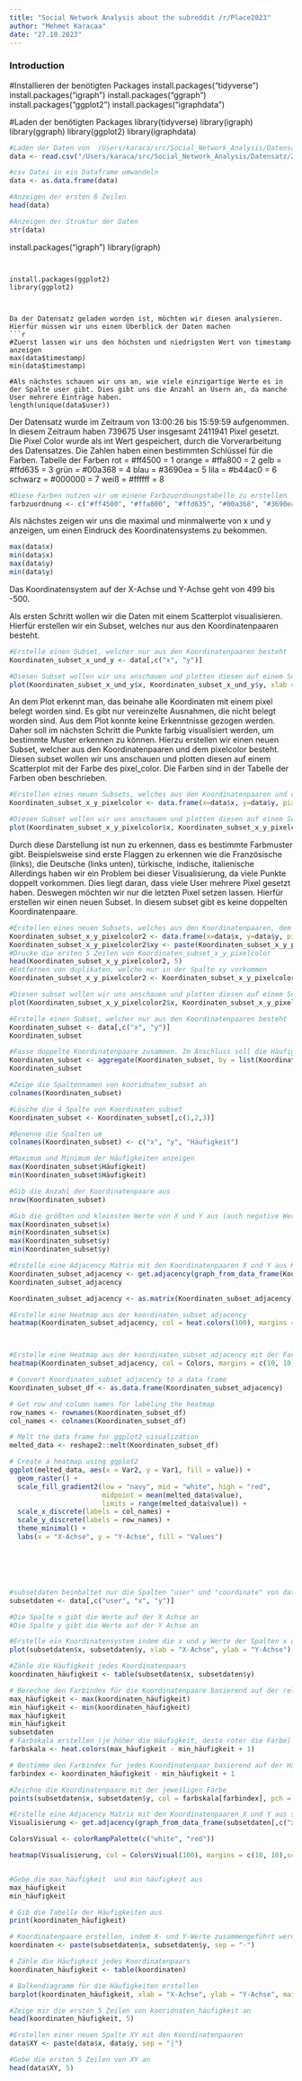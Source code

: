 ```yaml
---
title: "Social Network Analysis about the subreddit /r/Place2023"
author: "Mehmet Karacaa"
date: "27.10.2023"
---
```


### Introduction ###

#Installieren der benötigten Packages
install.packages("tidyverse")
install.packages("igraph")
install.packages("ggraph")
install.packages("ggplot2")
install.packages("igraphdata")

#Laden der benötigten Packages
library(tidyverse)
library(igraph)
library(ggraph)
library(ggplot2)
library(igraphdata)




```r

#Laden der Daten von  /Users/karaca/src/Social_Network_Analysis/Datensatz/2023_place_canvas_20072023.csv
data <- read.csv("/Users/karaca/src/Social_Network_Analysis/Datensatz/2023_place_canvas_20072023.csv", sep = ",")

#csv Datei in ein Dataframe umwandeln
data <- as.data.frame(data)

#Anzeigen der ersten 6 Zeilen
head(data)

#Anzeigen der Struktur der Daten
str(data)

```

install.packages("igraph")
library(igraph)
```


install.packages(ggplot2)
library(ggplot2)



Da der Datensatz geladen worden ist, möchten wir diesen analysieren. Hierfür müssen wir uns einen Überblick der Daten machen
```r
#Zuerst lassen wir uns den höchsten und niedrigsten Wert von timestamp anzeigen
max(data$timestamp)
min(data$timestamp)

#Als nächstes schauen wir uns an, wie viele einzigartige Werte es in der Spalte user gibt. Dies gibt uns die Anzahl an Usern an, da manche User mehrere Einträge haben.
length(unique(data$user))
````

Der Datensatz wurde im Zeitraum von 13:00:26 bis 15:59:59 aufgenommen. In diesem Zeitraum haben 739675 User insgesamt 2411941 Pixel gesetzt. 
Die Pixel Color wurde als int Wert gespeichert, durch die Vorverarbeitung des Datensatzes. Die Zahlen haben einen bestimmten Schlüssel für die Farben.
Tabelle der Farben
rot = #ff4500 = 1
orange = #ffa800 = 2
gelb = #ffd635  = 3
grün = #00a368 = 4
blau = #3690ea = 5
lila = #b44ac0 = 6
schwarz = #000000 = 7
weiß = #ffffff = 8
```r
#Diese Farben nutzen wir um einene Farbzuordnungstabelle zu erstellen
farbzuordnung <- c("#ff4500", "#ffa800", "#ffd635", "#00a368", "#3690ea", "#b44ac0", "#000000", "#ffffff")
```

Als nächstes zeigen wir uns die maximal und minmalwerte von x und y anzeigen, um einen Eindruck des Koordinatensystems zu bekommen.
```r
max(data$x)
min(data$x)
max(data$y)
min(data$y)
```
Das Koordinatensystem auf der X-Achse und Y-Achse geht von 499 bis -500.

Als ersten Schritt wollen wir die Daten mit einem Scatterplot visualisieren. Hierfür erstellen wir ein Subset, welches nur aus den Koordinatenpaaren besteht.
```r
#Erstelle einen Subset, welcher nur aus den Koordinatenpaaren besteht
Koordinaten_subset_x_und_y <- data[,c("x", "y")]

#Diesen Subset wollen wir uns anschauen und plotten diesen auf einem Scatterplot
plot(Koordinaten_subset_x_und_y$x, Koordinaten_subset_x_und_y$y, xlab = "X-Achse", ylab = "Y-Achse")
```
An dem Plot erkennt man, das beinahe alle Koordinaten mit einem pixel belegt worden sind. Es gibt nur vereinzelte Ausnahmen, die nicht belegt worden sind. 
Aus dem Plot konnte keine Erkenntnisse gezogen werden. Daher soll im nächsten Schritt die Punkte farbig visualisiert werden, um bestimmte Muster erkennen zu können.
Hierzu erstellen wir einen neuen Subset, welcher aus den Koordinatenpaaren und dem pixelcolor besteht.
Diesen subset wollen wir uns anschauen und plotten diesen auf einem Scatterplot mit der Farbe des pixel_color.
Die Farben sind in der Tabelle der Farben oben beschrieben.
```r
#Erstellen eines neuen Subsets, welches aus den Koordinatenpaaren und dem pixelcolor besteht
Koordinaten_subset_x_y_pixelcolor <- data.frame(x=data$x, y=data$y, pixel_color=data$pixel_color)

#Diesen Subset wollen wir uns anschauen und plotten diesen auf einem Scatterplot mit der Farbe des pixelcolors
plot(Koordinaten_subset_x_y_pixelcolor$x, Koordinaten_subset_x_y_pixelcolor$y, col = farbzuordnung[Koordinaten_subset_x_y_pixelcolor$pixel_color] ,pch=15, xlab = "X-Achse", ylab = "Y-Achse")
```
Durch diese Darstellung ist nun zu erkennen, dass es bestimmte Farbmuster gibt.
Beispielsweise sind erste Flaggen zu erkennen wie die Französische (links), die Deutsche (links unten), türkische, indische, italienische
Allerdings haben wir ein Problem bei dieser Visualisierung, da viele Punkte doppelt vorkommen. Dies liegt daran, dass viele User mehrere Pixel gesetzt haben.
Deswegen möchten wir nur die letzten Pixel setzen lassen. Hierfür erstellen wir einen neuen Subset. In diesem subset gibt es keine doppelten Koordinatenpaare.
```r
#Erstellen eines neuen Subsets, welches aus den Koordinatenpaaren, dem Pixel_color und einer neuen Spalte besteht, welches zusammengesetz wird aus den Koordinatenpaaren x und y
Koordinaten_subset_x_y_pixelcolor2 <- data.frame(x=data$x, y=data$y, pixel_color=data$pixel_color)
Koordinaten_subset_x_y_pixelcolor2$xy <- paste(Koordinaten_subset_x_y_pixelcolor2$x, Koordinaten_subset_x_y_pixelcolor2$y, sep = "|")
#Drucke die ersten 5 Zeilen von Koordinaten_subset_x_y_pixelcolor
head(Koordinaten_subset_x_y_pixelcolor2, 5)
#Entfernen von duplikaten, welche nur in der Spalte xy vorkommen
Koordinaten_subset_x_y_pixelcolor2 <- Koordinaten_subset_x_y_pixelcolor2[!duplicated(Koordinaten_subset_x_y_pixelcolor2$xy),]

#Diesen subset wollen wir uns anschauen und plotten diesen auf einem Scatterplot mit der Farbe des pixelcolors.
plot(Koordinaten_subset_x_y_pixelcolor2$x, Koordinaten_subset_x_y_pixelcolor2$y, col = farbzuordnung[Koordinaten_subset_x_y_pixelcolor2$pixel_color] ,pch=15, xlab = "X-Achse", ylab = "Y-Achse")
```













```r
#Erstelle einen Subset, welcher nur aus den Koordinatenpaaren besteht
Koordinaten_subset <- data[,c("x", "y")]
Koordinaten_subset
```

```r
#Fasse doppelte Koordinatenpaare zusammen. Im Anschluss soll die Häufigkeit der Paare in einer neuen Spalte angezeigt werden. Diese Spalte soll "Häufigkeit" heißen und nur einen integer Wert enthalten.
Koordinaten_subset <- aggregate(Koordinaten_subset, by = list(Koordinaten_subset$x, Koordinaten_subset$y), FUN = length)
Koordinaten_subset
```

```r

#Zeige die Spaltennamen von kooridnaten_subset an
colnames(Koordinaten_subset)

#Lösche die 4 Spalte von Koordinaten_subset
Koordinaten_subset <- Koordinaten_subset[,c(1,2,3)]

#Benenne die Spalten um
colnames(Koordinaten_subset) <- c("x", "y", "Häufigkeit")

#Maximum und Minimum der Häufigkeiten anzeigen
max(Koordinaten_subset$Häufigkeit)
min(Koordinaten_subset$Häufigkeit)

#Gib die Anzahl der Koordinatenpaare aus
nrow(Koordinaten_subset)

#Gib die größten und kleinsten Werte von X und Y aus (auch negative Werte)
max(Koordinaten_subset$x)
min(Koordinaten_subset$x)
max(Koordinaten_subset$y)
min(Koordinaten_subset$y)

```

```r

#Erstelle eine Adjacency Matrix mit den Koordinatenpaaren X und Y aus Koordinaten_subset
Koordinaten_subset_adjacency <- get.adjacency(graph_from_data_frame(Koordinaten_subset[,c("x", "y")]))
Koordinaten_subset_adjacency

Koordinaten_subset_adjacency <- as.matrix(Koordinaten_subset_adjacency)

#Erstelle eine Heatmap aus der koordinaten_subset_adjacency
heatmap(Koordinaten_subset_adjacency, col = heat.colors(100), margins = c(10, 10),scale = "none", Rowv = NA, Colv = NA, xlab = "X-Achse", ylab = "Y-Achse")



#Erstelle eine Heatmap aus der koordinaten_subset_adjacency mit der Farbskala Colors
heatmap(Koordinaten_subset_adjacency, col = Colors, margins = c(10, 10), scale = "none", Rowv = NA, Colv = NA, xlab = "X-Achse", ylab = "Y-Achse")

```

```r
# Convert Koordinaten_subset_adjacency to a data frame
Koordinaten_subset_df <- as.data.frame(Koordinaten_subset_adjacency)

# Get row and column names for labeling the heatmap
row_names <- rownames(Koordinaten_subset_df)
col_names <- colnames(Koordinaten_subset_df)

# Melt the data frame for ggplot2 visualization
melted_data <- reshape2::melt(Koordinaten_subset_df)

# Create a heatmap using ggplot2
ggplot(melted_data, aes(x = Var2, y = Var1, fill = value)) +
  geom_raster() +
  scale_fill_gradient2(low = "navy", mid = "white", high = "red",
                       midpoint = mean(melted_data$value),
                       limits = range(melted_data$value)) +
  scale_x_discrete(labels = col_names) +
  scale_y_discrete(labels = row_names) +
  theme_minimal() +
  labs(x = "X-Achse", y = "Y-Achse", fill = "Values")

```

```r

```

```r


```

```r

```

```r
```

```r

```

```r
#subsetdaten beinhaltet nur die Spalten "user" und "coordinate" von data
subsetdaten <- data[,c("user", "x", "y")]

#Die Spalte x gibt die Werte auf der X Achse an
#Die Spalte y gibt die Werte auf der Y Achse an

#Erstelle ein Koordinatensystem indem die x und y Werte der Spalten x und y von subsetdaten verwendet werden
plot(subsetdaten$x, subsetdaten$y, xlab = "X-Achse", ylab = "Y-Achse")

#Zähle die Häufigkeit jedes Koordinatenpaars
koordinaten_häufigkeit <- table(subsetdaten$x, subsetdaten$y)

# Berechne den Farbindex für die Koordinatenpaare basierend auf der relativen Häufigkeit
max_häufigkeit <- max(koordinaten_häufigkeit)
min_häufigkeit <- min(koordinaten_häufigkeit)
max_häufigkeit
min_häufigkeit
subsetdaten
# Farbskala erstellen (je höher die Häufigkeit, desto roter die Farbe)
farbskala <- heat.colors(max_häufigkeit - min_häufigkeit + 1)

# Bestimme den Farbindex für jedes Koordinatenpaar basierend auf der Häufigkeit
farbindex <- koordinaten_häufigkeit - min_häufigkeit + 1

#Zeichne die Koordinatenpaare mit der jeweiligen Farbe
points(subsetdaten$x, subsetdaten$y, col = farbskala[farbindex], pch = 16)

```

```r

#Erstelle eine Adjacency Matrix mit den Koordinatenpaaren X und Y aus subsetdaten
Visualisierung <- get.adjacency(graph_from_data_frame(subsetdaten[,c("x", "y")]))

ColorsVisual <- colorRampPalette(c("white", "red"))

heatmap(Visualisierung, col = ColorsVisual(100), margins = c(10, 10),scale = "none", Rowv = NA, Colv = NA, xlab = "X-Achse", ylab = "Y-Achse")

```

```r



```



```r
#Gebe die max_häufigkeit  und min häufigkeit aus
max_häufigkeit
min_häufigkeit

# Gib die Tabelle der Häufigkeiten aus
print(koordinaten_häufigkeit)
```

```r
# Koordinatenpaare erstellen, indem X- und Y-Werte zusammengeführt werden
koordinaten <- paste(subsetdaten$x, subsetdaten$y, sep = "-")

# Zähle die Häufigkeit jedes Koordinatenpaars
koordinaten_häufigkeit <- table(koordinaten)
```

```r
# Balkendiagramm für die Häufigkeiten erstellen
barplot(koordinaten_häufigkeit, xlab = "X-Achse", ylab = "Y-Achse", main = "Häufigkeit der Koordinatenpaare")

#Zeige mir die ersten 5 Zeilen von kooridnaten_häufigkeit an
head(koordinaten_häufigkeit, 5)

```

```r
#Erstellen einer neuen Spalte XY mit den Koordinatenpaaren
data$XY <- paste(data$x, data$y, sep = "|")

#Gebe die ersten 5 Zeilen von XY an
head(data$XY, 5)
```
